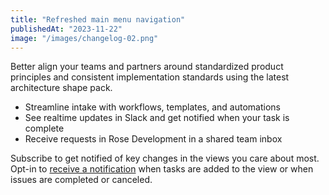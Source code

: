 ```yaml
---
title: "Refreshed main menu navigation"
publishedAt: "2023-11-22"
image: "/images/changelog-02.png"
---
```


Better align your teams and partners around standardized product principles and consistent implementation standards using the latest architecture shape pack.

*   Streamline intake with workflows, templates, and automations
*   See realtime updates in Slack and get notified when your task is complete
*   Receive requests in Rose Development in a shared team inbox

Subscribe to get notified of key changes in the views you care about most. Opt-in to [receive a notification](#0) when tasks are added to the view or when issues are completed or canceled.